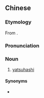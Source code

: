 {{also|八桥饼}}
==Chinese==
{{zh-forms|s=八桥饼}}

===Etymology===
From {{etyl|ja|zh}} {{m|ja|八橋||yatsuhashi}}.

===Pronunciation===
{{zh-pron
|m=bāqiáobǐng
|cat=n
}}

===Noun===
{{zh-noun}}

# [[yatsuhashi]] {{gloss|a Japanese confectionery}}

====Synonyms====
* {{zh-l|八橋}}

{{zh-cat|Foods}}